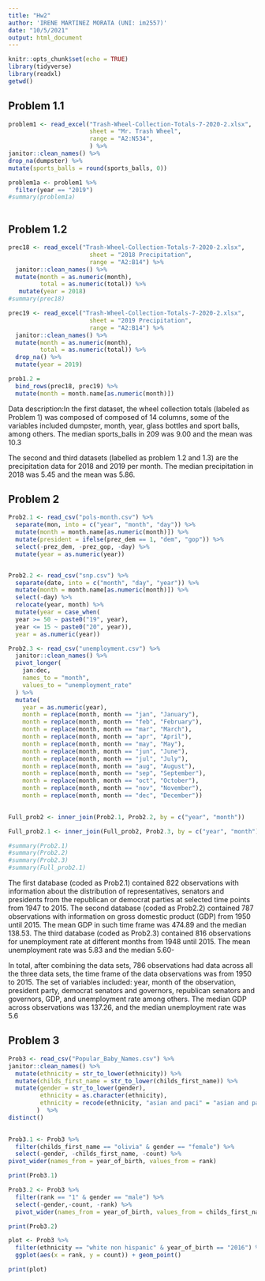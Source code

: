 ```yaml
---
title: "Hw2"
author: 'IRENE MARTINEZ MORATA (UNI: im2557)'
date: "10/5/2021"
output: html_document
---
```


```r
knitr::opts_chunk$set(echo = TRUE)
library(tidyverse)
library(readxl)
getwd()
```

## Problem 1.1

```r
problem1 <- read_excel("Trash-Wheel-Collection-Totals-7-2020-2.xlsx",
                       sheet = "Mr. Trash Wheel",
                       range = "A2:N534",
                       ) %>%
janitor::clean_names() %>% 
drop_na(dumpster) %>% 
mutate(sports_balls = round(sports_balls, 0))

problem1a <- problem1 %>% 
  filter(year == "2019")
#summary(problem1a)
       
```

## Problem 1.2

```r
prec18 <- read_excel("Trash-Wheel-Collection-Totals-7-2020-2.xlsx",
                       sheet = "2018 Precipitation",
                       range = "A2:B14") %>%
  janitor::clean_names() %>% 
  mutate(month = as.numeric(month),
         total = as.numeric(total)) %>% 
   mutate(year = 2018)
#summary(prec18)

prec19 <- read_excel("Trash-Wheel-Collection-Totals-7-2020-2.xlsx",
                       sheet = "2019 Precipitation",
                       range = "A2:B14") %>% 
  janitor::clean_names() %>% 
  mutate(month = as.numeric(month), 
         total = as.numeric(total)) %>%
  drop_na() %>% 
  mutate(year = 2019)

prob1.2 = 
  bind_rows(prec18, prec19) %>% 
  mutate(month = month.name[as.numeric(month)])
```
Data description:In the first dataset, the wheel collection totals (labeled as Problem 1) was composed of  composed of 14 columns, some of the variables included dumpster, month, year, glass bottles and sport balls, among others. The median sports_balls in 209 was 9.00 and the mean was 10.3 

The second and third datasets (labelled as problem 1.2 and 1.3) are the precipitation data for 2018 and 2019 per month.
The median precipitation in 2018 was 5.45 and the mean was 5.86.

## Problem 2

```r
Prob2.1 <- read_csv("pols-month.csv") %>% 
  separate(mon, into = c("year", "month", "day")) %>% 
  mutate(month = month.name[as.numeric(month)]) %>% 
  mutate(president = ifelse(prez_dem == 1, "dem", "gop")) %>% 
  select(-prez_dem, -prez_gop, -day) %>% 
  mutate(year = as.numeric(year)) 


Prob2.2 <- read_csv("snp.csv") %>% 
  separate(date, into = c("month", "day", "year")) %>% 
  mutate(month = month.name[as.numeric(month)]) %>% 
  select(-day) %>% 
  relocate(year, month) %>% 
  mutate(year = case_when(
  year >= 50 ~ paste0("19", year), 
  year <= 15 ~ paste0("20", year)),
  year = as.numeric(year))

Prob2.3 <- read_csv("unemployment.csv") %>% 
  janitor::clean_names() %>% 
  pivot_longer(
    jan:dec, 
    names_to = "month",
    values_to = "unemployment_rate"
  ) %>% 
  mutate(
    year = as.numeric(year),
    month = replace(month, month == "jan", "January"),
    month = replace(month, month == "feb", "February"),
    month = replace(month, month == "mar", "March"),
    month = replace(month, month == "apr", "April"),
    month = replace(month, month == "may", "May"),
    month = replace(month, month == "jun", "June"),
    month = replace(month, month == "jul", "July"),
    month = replace(month, month == "aug", "August"),
    month = replace(month, month == "sep", "September"),
    month = replace(month, month == "oct", "October"),
    month = replace(month, month == "nov", "November"),
    month = replace(month, month == "dec", "December"))

  
Full_prob2 <- inner_join(Prob2.1, Prob2.2, by = c("year", "month"))

Full_prob2.1 <- inner_join(Full_prob2, Prob2.3, by = c("year", "month"))

#summary(Prob2.1)
#summary(Prob2.2)
#summary(Prob2.3)
#summary(Full_prob2.1)

```
The first database (coded as Prob2.1) contained 822 observations with information about the distribution of representatives, senators and presidents from the republican or democrat parties at selected time points from 1947 to 2015. 
The second database (coded as Prob2.2) contained 787 observations with information on gross domestic product (GDP) from 1950 until 2015. The mean GDP in such time frame was 474.89 and the median 138.53.
The third database (coded as Prob2.3) contained 816 observations for unemployment rate at different months from 1948 until 2015. The mean unemployment rate was 5.83 and the median 5.60-

In total, after combining the data sets, 786 observations had data across all the three data sets, the time frame of the data observations was from 1950 to 2015. The set of variables included: year, month of the observation, president party, democrat senators and governors, republican senators and governors, GDP, and unemployment rate among others. The median GDP across observations was 137.26, and the median unemployment rate was 5.6

## Problem 3

```r
Prob3 <- read_csv("Popular_Baby_Names.csv") %>% 
janitor::clean_names() %>% 
  mutate(ethnicity = str_to_lower(ethnicity)) %>% 
  mutate(childs_first_name = str_to_lower(childs_first_name)) %>% 
  mutate(gender = str_to_lower(gender),
         ethnicity = as.character(ethnicity),
         ethnicity = recode(ethnicity, "asian and paci" = "asian and pacific islander", "hispanic" = "hispanic", "black non hisp" = "black non hispanic", "white non hisp" = "white non hispanic")
        )  %>% 
distinct() 

  
Prob3.1 <- Prob3 %>%
  filter(childs_first_name == "olivia" & gender == "female") %>% 
  select(-gender, -childs_first_name, -count) %>% 
pivot_wider(names_from = year_of_birth, values_from = rank)

print(Prob3.1)

Prob3.2 <- Prob3 %>% 
  filter(rank == "1" & gender == "male") %>% 
  select(-gender,-count, -rank) %>% 
  pivot_wider(names_from = year_of_birth, values_from = childs_first_name)

print(Prob3.2)

plot <- Prob3 %>% 
  filter(ethnicity == "white non hispanic" & year_of_birth == "2016") %>% 
  ggplot(aes(x = rank, y = count)) + geom_point()

print(plot)
```
